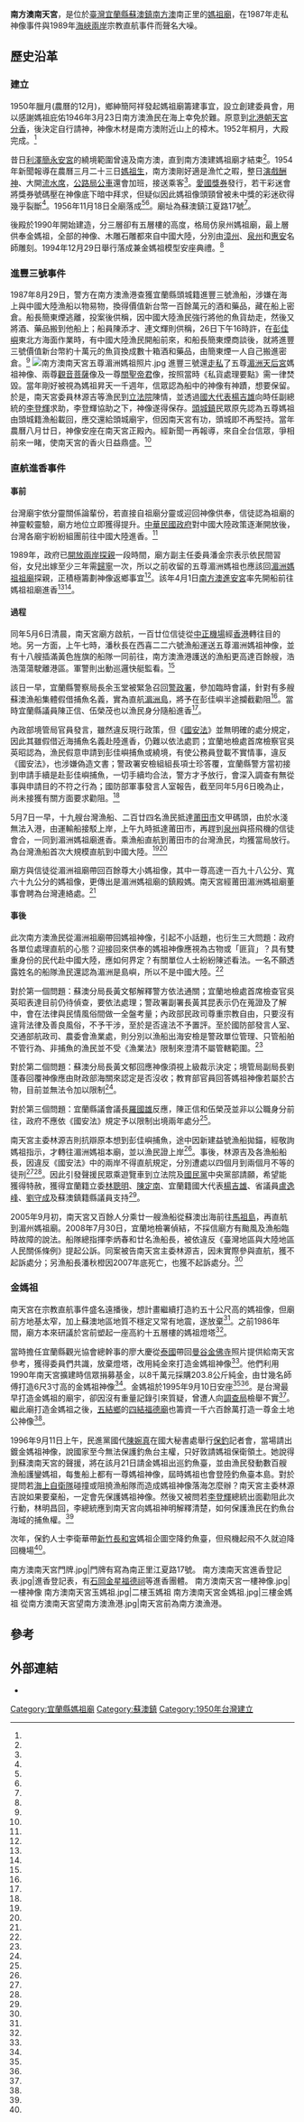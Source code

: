 {{coord|24.581854|121.864899|display=title}}
{{東亞廟宇
| name = 南方澳南天宮
| img =File:蘇澳鎮南方澳南天宮.jpg
| img_capt = 
| image_width = 250px
| location = {{TWN}}[[宜蘭縣|宜蘭縣]][[蘇澳鎮_(臺灣)|蘇澳鎮]]南正里江夏路17號
| god =[[媽祖|媽祖]]
| type = 
| struct = 
| open_year =1950年
| cere_date =農曆三月二十三
| cultural_collection= 
|}}
'''南方澳南天宮'''，是位於[[臺灣|臺灣]][[宜蘭縣|宜蘭縣]][[蘇澳鎮_(臺灣)|蘇澳鎮]][[南方澳|南方澳]]南正里的[[媽祖廟|媽祖廟]]，在1987年走私神像事件與1989年[[海峽兩岸關係|海峽兩岸]]宗教直航事件而聲名大噪。
==歷史沿革==
===建立===
1950年臘月(農曆的12月)，鄉紳簡阿祥發起媽祖廟籌建事宜，設立創建委員會，用以感謝媽祖庇佑1946年3月23日南方澳漁民在海上幸免於難。原意到[[北港朝天宮|北港朝天宮]][[分香|分香]]，後決定自行請神，神像木材是南方澳附近山上的樟木。1952年桐月，大殿完成。<ref name="梁喬"/>

昔日[[利澤簡永安宮|利澤簡永安宮]]的繞境範圍曾遠及南方澳，直到南方澳建媽祖廟才結束<ref name="簡有慶"/>。1954年新聞報導在農曆三月二十三日[[媽祖生|媽祖生]]，南方澳剛好適是漁忙之暇，整日[[演戲酬神|演戲酬神]]、大開[[流水席|流水席]]，[[公路局|公路局]][[公共汽車|公車]]還會加班，接送乘客<ref name="生辰"/>。[[愛國獎券|愛國獎券]]發行，若干彩迷會將獎券號碼壓在神像底下暗中拜求，但疑似因此媽祖像頭頸曾被未中獎的彩迷砍得幾乎裂斷<ref name="求財"/>。1956年11月18日全廟落成<ref name="梁喬"/><ref name="王燕華1"/>。廟址為蘇澳鎮江夏路17號<ref name="王燕華1"/>。

後殿於1990年開始建造，分三層卻有五層樓的高度，格局仿泉州媽祖廟，最上層供奉金媽祖，全部的神像、木雕石雕都來自中國大陸，分別由[[漳州|漳州]]、[[泉州|泉州]]和[[惠安|惠安]]名師雕刻。1994年12月29日舉行落成兼金媽祖模型安座典禮。<ref name="1994-12-30"/>

===進豐三號事件===
1987年8月29日，警方在南方澳漁港查獲宜蘭縣頭城籍進豐三號漁船，涉嫌在海上與中國大陸漁船以物易物，換得價值新台幣一百餘萬元的酒和藥品，藏在船上密倉。船長簡東煙逃離，投案後供稱，因中國大陸漁民強行將他的魚貨劫走，然後又將酒、藥品搬到他船上；船員陳添才、連文輝則供稱，26日下午16時許，在[[彭佳嶼|彭佳嶼]]東北方海面作業時，有中國大陸漁民開船前來，和船長簡東煙商談後，就將進豐三號價值新台幣約十萬元的魚貨換成數十箱酒和藥品，由簡東煙一人自己搬進密倉。<ref name="船頭"/>
[[File:南方澳南天宮五尊湄洲媽祖照片.jpg|thumb]]
進豐三號還[[走私|走私]]了五尊[[湄洲天后宮|湄洲天后宮]]媽祖神像、兩尊[[觀音菩薩|觀音菩薩]]像及一尊[[關聖帝君|關聖帝君]]像，按照當時《私貨處理要點》需一律焚毀。當年剛好被視為媽祖昇天一千週年，信眾認為船中的神像有神蹟，想要保留。於是，南天宮委員林源吉等漁民到[[立法院|立法院]]陳情，並透過[[國大代表|國大代表]][[楊吉雄|楊吉雄]]向時任副總統的[[李登輝|李登輝]]求助，李登輝協助之下，神像遂得保存。[[頭城鎮|頭城鎮]]民眾原先認為五尊媽祖由頭城籍漁船載回，應交還給頭城廟宇，但因南天宮有功，頭城即不再堅持。當年農曆八月廿日，神像安座在南天宮正殿內。經新聞一再報導，來自全台信眾，爭相前來一睹，使南天宮的香火日益鼎盛。<ref name="愚晴"/>

===直航進香事件===
====事前====
台灣廟宇依分靈關係論輩份，若直接自祖廟分靈或迎回神像供奉，信徒認為祖廟的神靈較靈驗，廟方地位立即獲得提升。[[中華民國政府|中華民國政府]]對中國大陸政策逐漸開放後，台灣各廟宇紛紛組團前往中國大陸進香。<ref name="蕭耀文"/>

1989年，政府已[[開放兩岸探親|開放兩岸探親]]一段時間，廟方副主任委員潘金宗表示依民間習俗，女兒出嫁至少三年需[[歸寧|歸寧]]一次，所以之前收留的五尊湄洲媽祖也應該回[[湄洲媽祖祖廟|湄洲媽祖祖廟]]探親，正積極籌劃神像返鄉事宜<ref name="來台"/>。該年4月1日[[南方澳進安宮|南方澳進安宮]]率先開船前往媽祖祖廟進香<ref name="-{于}-龍生"/><ref name="-{于}-龍生2"/>。

====過程====
同年5月6日清晨，南天宮廟方啟航，一百廿位信徒從[[中正機場|中正機場]]經[[香港|香港]]轉往目的地。另一方面，上午七時，潘秋長在西喜二二六號漁船運送五尊湄洲媽祖神像，並有十八艘插滿黃色旌旗的船隊一同前往，南方澳漁港護送的漁船更高達百餘艘，浩浩蕩蕩駛離港區。軍警則出動巡邏快艇監看。<ref name="愚晴"/>

該日一早，宜蘭縣警察局長余玉堂被緊急召回[[警政署|警政署]]，參加臨時會議，針對有多艘蘇澳漁船集體假借捕魚名義，實為直航[[湄洲島|湄洲島]]，將予在彭佳嶼半途攔截勸阻<ref name="孔令琪、-{于}-龍生、陳嘉信"/>。當時宜蘭縣議員陳正信、伍榮茂也以漁民身分隨船進香<ref name="張麗君、邱文通、王淑瑛、馬道容、李慶元、黃士榮"/>。

內政部境管局官員發言，雖然違反現行政策，但《[[國安法|國安法]]》並無明確的處分規定，因此其雖假借近海捕魚名義赴陸進香，仍難以依法處罰；宜蘭地檢處首席檢察官吳英昭認為，漁民假意申請到彭佳嶼捕魚或繞境，有使公務員登載不實情事，違反《國安法》，也涉嫌偽造文書；警政署安檢組組長項士珍答覆，宜蘭縣警方當初接到申請手續是赴彭佳嶼捕魚，一切手續均合法，警方才予放行，會深入調查有無從事與申請目的不符之行為；國防部軍事發言人室報告，截至同年5月6日晚為止，尚未接獲有關方面要求勸阻。<ref name="汪士淳、-{于}-龍生、洪金立、陳嘉信、王保憲、蒯亮"/>

5月7日一早，十九艘台灣漁船、二百廿四名漁民抵達[[莆田市|莆田市]]文甲碼頭，由於水淺無法入港，由運輸船接駁上岸，上午九時抵達莆田市，再趕到[[泉州|泉州]]與搭飛機的信徒會合，一同到湄洲媽祖廟進香。乘漁船直航到莆田市的台灣漁民，均獲當局放行。為台灣漁船首次大規模直航到中國大陸。<ref name="愚晴"/><ref name="汪士淳、-{于}-龍生、洪金立、陳嘉信、王保憲、蒯亮"/>

廟方與信徒從湄洲祖廟帶回百餘尊大小媽祖像，其中一尊高達一百九十八公分、寬六十九公分的媽祖像，更傳出是湄洲媽祖廟的鎮殿媽。南天宮經莆田湄洲媽祖廟董事會聘為台灣連絡處。<ref name="愚晴"/>

====事後====
此次南方澳漁民從湄洲祖廟帶回媽祖神像，引起不小話題，也衍生三大問題：政府各單位處理直航的心態？迎接回來供奉的媽祖神像應視為古物或「匪貨」？具有雙重身份的民代赴中國大陸，應如何界定？有關單位人士紛紛陳述看法。一名不願透露姓名的船隊漁民還認為湄洲是島嶼，所以不是中國大陸。<ref name="張麗君、邱文通、王淑瑛、馬道容、李慶元、黃士榮"/>

對於第一個問題：蘇澳分局長黃文郁解釋警方依法通關；宜蘭地檢處首席檢查官吳英昭表達目前仍待偵查，要依法處理；警政署副署長黃其昆表示仍在蒐證及了解中，會在法律與民情風俗間做一全盤考量；內政部民政司尊重宗教自由，只要沒有違背法律及善良風俗，不予干涉，至於是否違法不予置評。至於國防部發言人室、交通部航政司、農委會漁業處，則分別以漁船出海安檢是警政單位管理、只管船舶不管行為、非捕魚的漁民並不受《漁業法》限制來澄清不屬管轄範圍。<ref name="張麗君、邱文通、王淑瑛、馬道容、李慶元、黃士榮"/>

對於第二個問題：蘇澳分局長黃文郁回應神像須視上級裁示決定；境管局副局長劉蓬春回覆神像應由財政部海關來認定是否沒收；教育部官員回答媽祖神像若屬於古物，目前並無法令加以限制<ref name="張麗君、邱文通、王淑瑛、馬道容、李慶元、黃士榮"/>。

對於第三個問題：宜蘭縣議會議長[[羅國雄|羅國雄]]反應，陳正信和伍榮茂並非以公職身分前往，政府不應依《國安法》規定予以限制出境兩年處分<ref name="張麗君、邱文通、王淑瑛、馬道容、李慶元、黃士榮"/>。

南天宮主委林源吉則抗辯原本想到彭佳嶼捕魚，途中因新建益號漁船拋錨，經敬詢媽祖指示，才轉往湄洲媽祖本廟，並以漁民證上岸<ref name="張麗君、邱文通、王淑瑛、馬道容、李慶元、黃士榮"/>。事後，林源吉及各漁船船長，因違反《國安法》中的兩岸不得直航規定，分別遭處以四個月到兩個月不等的徒刑<ref name="愚晴"/><ref name="-{于}-龍生3"/>。因此引發聲援民眾乘遊覽車到立法院及[[國民黨|國民黨]]中央黨部請願，希望能獲得特赦，獲得宜蘭籍立委[[林聰明_(政治人物)|林聰明]]、[[陳定南|陳定南]]、宜蘭籍國大代表[[楊吉雄|楊吉雄]]、省議員[[盧逸峰|盧逸峰]]、[[劉守成_(臺灣)|劉守成]]及蘇澳鎮籍縣議員支持<ref name="-{于}-龍生3"/>。

2005年9月初，南天宮又百餘人分乘廿一艘漁船從蘇澳出海前往[[馬祖島|馬祖島]]，再直航到湄州媽祖廟。2008年7月30日，宜蘭地檢署偵結，不採信廟方有颱風及漁船臨時故障的說法。船隊總指揮李炳春和廿名漁船長，被依違反《臺灣地區與大陸地區人民關係條例》提起公訴。同案被告南天宮主委林源吉，因未實際參與直航，獲不起訴處分；另漁船長潘秋橙因2007年底死亡，也獲不起訴處分。<ref name="姜炫煥"/>

===金媽祖===
南天宮在宗教直航事件盛名遠播後，想計畫繼續打造約五十公尺高的媽祖像，但廟前方地基太窄，加上蘇澳地區地質不穩定又常有地震，遂放棄<ref name="愚晴"/>。之前1986年間，廟方本來研議於宮前塑起一座高約十五層樓的媽祖燈塔<ref name="梁喬"/>。

當時擔任宜蘭縣觀光協會總幹事的廖大慶從[[泰國|泰國]]帶回[[曼谷金佛寺|曼谷金佛寺]]照片提供給南天宮參考，獲得委員們共識，放棄燈塔，改用純金來打造金媽祖神像<ref name="梁喬"/>。他們利用1990年南天宮擴建時信眾捐募基金，以8千萬元採購203.8公斤純金，由廿幾名師傅打造6尺3寸高的金媽祖神像<ref name="王燕華1"/>。金媽祖於1995年9月10日安座<ref name="梁喬"/><ref name="王燕華1"/>。是台灣最早打造金媽祖的廟宇，卻因沒有重量記錄引來質疑，曾遭人向[[調查局|調查局]]檢舉不實<ref name="簡國書、吳淑君"/>。繼此廟打造金媽祖之後，[[五結鄉|五結鄉]]的[[四結福德廟|四結福德廟]]也籌資一千六百餘萬打造一尊金土地公神像<ref name="黃清河"/>。

1996年9月11日上午，民進黨國代[[陳婉真|陳婉真]]在國大秘書處舉行[[保釣|保釣]]記者會，當場請出鍍金媽祖神像，說國家至今無法保護釣魚台主權，只好敦請媽祖保衛領土。她說得到蘇澳南天宮的聲援，將在該月21日請金媽祖出巡釣魚臺，並由漁民發動數百艘漁船護鑾媽祖，每隻船上都有一尊媽祖神像，屆時媽祖也會登陸釣魚臺本島。對於提問若[[海上自衛隊|海上自衛隊]]碰撞或阻撓漁船隊而造成媽祖神像落海怎麼辦？南天宮主委林源吉說如果要棄船，一定會先保護媽祖神像。然後又被問若[[李登輝|李登輝]]總統出面勸阻此次行動，林明昌回，李總統應到南天宮向媽祖神明解釋清楚，如何保護漁民在釣魚台海域的捕魚權。<ref name="吳行健"/>

次年，保釣人士李衛華帶[[新竹長和宮|新竹長和宮]]媽祖企圖空降釣魚臺，但飛機起飛不久就迫降回機場<ref name="林家琛2"/>。

<gallery>
南方澳南天宮門牌.jpg|門牌有寫為南正里江夏路17號。
南方澳南天宮進香登記表.jpg|進香登記表，有[[金星面庄中福德祠|石岡金星福德祠]]等進香團體。
南方澳南天宮一樓神像.jpg|一樓神像
南方澳南天宮玉媽祖.jpg|二樓玉媽祖
南方澳南天宮金媽祖.jpg|三樓金媽祖
從南方澳南天宮望南方澳漁港.jpg|南天宮前為南方澳漁港。
</gallery>

== 參考 ==
{{Reflist|35em|refs =
<ref name="吳行健">{{Cite news|url=|title=護土 動員幾百尊媽祖 百船升火! 蘇澳南天宮聲援 每船都有神像 抵制日貨!北縣擬帶頭抗議 希望全台響應|author=吳行健|language=zh-tw|publisher=《聯合晚報》|date=1996-09-11|accessdate=}}</ref>

<ref name="林家琛2">{{Cite news|url=|title=祂來自新竹市長和宮 當初保釣組員情商「迎請」神祕地未說明用途 保釣媽祖跳傘未成|author=林家琛|language=zh-tw|publisher=《聯合報》|date=1997-09-20|accessdate=}}</ref>

<ref name="1994-12-30">{{Cite news|url=|title=南方澳南天宮廿九日舉行後殿落成和金媽祖安座大典|author=|language=zh-tw|publisher=《中國時報》|date=1994-12-30|accessdate=}}</ref>

<ref name="黃清河">{{Cite news |url =|title =四結福德廟 最大金身土地公|author=黃清河|language=zh-tw |publisher=《聯合報》|date=2000-02-23|accessdate=}}</ref>

<ref name="簡有慶">{{cite journal|url=http://enews.lym.gov.tw/content.asp?pid=37&k=164|author=簡有慶|title=利澤簡走尪|journal=《蘭陽博物》|issue=第49期|date=2009-02|accessdate=2017-10-27|location=|publisher=蘭陽博物館|language=zh-tw|archive-date=2017-10-27|archive-url=https://web.archive.org/web/20171027131421/http://enews.lym.gov.tw/content.asp?pid=37&k=164|dead-url=no}}</ref>

<ref name="蕭耀文">{{Cite news|url=|title=新聞切片 直航進香 破題第一遭|author=蕭耀文|language=zh-tw|publisher=《聯合報》|date=1989-05-07|accessdate=}}</ref>

<ref name="梁喬">{{Cite news|url=|title=南方澳金媽祖傳奇|author=梁喬|language=zh-tw|publisher=《聯合報》|date=1997-10-15|accessdate=}}</ref>

<ref name="王燕華1">{{Cite news|url=|title=全台安太歲超級導覽 宜蘭南天宮金媽祖轟動 南方澳 南天宮|author=王燕華|language=zh-tw|publisher=《聯合報》|date=2009-01-26|accessdate=}}</ref>

<ref name="生辰">{{Cite news|url=|title=媽祖生辰 忙了活人各地拜拜熱|author=|language=zh-tw|publisher=《聯合報》|date=1954-04-28|accessdate=}}</ref>

<ref name="求財">{{Cite news|url=|title=求財未遂願 怒誅媽祖頭 善男信女求查辦|author=|language=zh-tw|publisher=《聯合報》|date=1954-07-26|accessdate=}}</ref>

<ref name="船頭">{{Cite news|url=|title=船頭吃水深 艙中魚貨少 窩藏大陸酒藥 價逾百萬 辯稱被迫交易 三名漁民獲交保|author=|language=zh-tw|publisher=《聯合報》|date=1987-08-30|accessdate=}}</ref>

<ref name="來台">{{Cite news|url=|title=來台已三年，也想返湄洲....蘇澳五尊媽祖像 計畫回祖廟探親|author=|language=zh-tw|publisher=《聯合報》|date=1989-02-24|accessdate=}}</ref>

<ref name="孔令琪、-{于}-龍生、陳嘉信">{{Cite news|url=|title=媽祖回娘家 從中途攔截？ 警政署緊急會議 擬派艦艇去勸阻|author=孔令琪、-{于}-龍生、陳嘉信|language=zh-tw|publisher=《聯合晚報》|date=1989-05-06|accessdate=}}</ref>

<ref name="汪士淳、-{于}-龍生、洪金立、陳嘉信、王保憲、蒯亮">{{Cite news|url=|title=媽祖進香船隊 昨抵莆田 湄洲「歸寧」返來 十日將有上百漁船迎駕|author=汪士淳、-{于}-龍生、洪金立、陳嘉信、王保憲、蒯亮|language=zh-tw|publisher=《聯合報》|date=1989-05-07|accessdate=}}</ref>

<ref name="愚晴">{{Cite news|url=|title=【台灣民間故事】南天宮媽祖金傳奇|author=愚晴|language=zh-tw|publisher=《聯合報》|date=1995-01-19|accessdate=}}</ref>

<ref name="張麗君、邱文通、王淑瑛、馬道容、李慶元、黃士榮">{{Cite news|url=|title=《焦點新聞》捕魚 沒理由不放行 進香 是否違法待考 古物？匪貨？走私品？媽祖神像屬哪一類？ 以漁民身份隨船出海 兩縣議員是否違法？|author=張麗君、邱文通、王淑瑛、馬道容、李慶元、黃士榮|language=zh-tw|publisher=《民生報》|date=1989-05-11|accessdate=}}</ref>

<ref name="-{于}-龍生">{{Cite news|url=|title=海峽兩岸 蘇澳媽祖信徒赴閩進香|author=-{于}-龍生|language=zh-tw|publisher=《聯合報》|date=1989-04-02|accessdate=}}</ref>

<ref name="-{于}-龍生2">{{Cite news|url=|title=浩浩神恩 尊尊是寶 媽祖父母 迎回台灣 蘇澳港昨現拈香人潮 進安宮又添九五神像|author=-{于}-龍生|language=zh-tw|publisher=《聯合報》|date=1989-05-28|accessdate=}}</ref>

<ref name="-{于}-龍生3">{{Cite news|url=|title=直航大陸進香 一審被判有罪 南天宮信徒 22人今請願特赦 蘇澳宜蘭桃園信徒 也將北上聲援|author=-{于}-龍生|language=zh-tw|publisher=《聯合報》|date=1990-05-09|accessdate=}}</ref>

<ref name="姜炫煥">{{Cite news|url=|title=直航福建拜媽祖 21人被訴 遇颱風漁船故障須避難說詞未被採信 總指揮李炳春很無奈|author=姜炫煥|language=zh-tw|publisher=《聯合報》|date=2007-07-31|accessdate=}}</ref>

<ref name="簡國書、吳淑君">{{Cite news|url=|title=媽祖金身減兩 鹿港天后宮追查 三年前打造 宣稱3660兩 如今要交接 短少500多兩 憑證也不翼而飛 管委會決委託公信機構重新鑑定重量及純度|author=簡國書、吳淑君|language=zh-tw|publisher=《聯合報》|date=2005-02-23|accessdate=}}</ref>

}}
{{Clear}}
{{portal bar|宜蘭|道教|border=no}}

==外部連結==
 {{commons category|Nanfangao Nantian Temple}}
*{{Official site|www.goldma.tw/intro.html}}

[[Category:宜蘭縣媽祖廟|Category:宜蘭縣媽祖廟]]
[[Category:蘇澳鎮|Category:蘇澳鎮]]
[[Category:1950年台灣建立|Category:1950年台灣建立]]